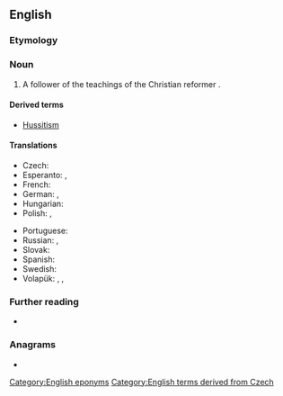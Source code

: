 {{also|hussite}}
==English==
{{wikipedia}}

===Etymology===
{{suffix|en|Hus|ite}}

===Noun===
{{en-noun}}

# A follower of the teachings of the Christian reformer {{w|Jan Hus}}.

====Derived terms====
* [[Hussitism]]

====Translations====
{{trans-top|follower}}
* Czech: {{t+|cs|husita|m}}
* Esperanto: {{t|eo|husano}}, {{t|eo|husanino}}
* French: {{t+|fr|hussite|m|f}}
* German: {{t+|de|Hussit|m}}, {{t|de|Hussitin|f}}
* Hungarian: {{t|hu|huszita}}
* Polish: {{t+|pl|husyta|m}}, {{t+|pl|husytka|f}}
{{trans-mid}}
* Portuguese: {{t|pt|hussita|m|f}}
* Russian: {{t+|ru|гуси́т|m}}, {{t+|ru|гуси́тка|f}}
* Slovak: {{t|sk|husita|m}}
* Spanish: {{t+|es|husita|m|f}}
* Swedish: {{t+|sv|hussit}}
* Volapük: {{qualifier|♂♀}} {{t|vo|husitan}}, {{qualifier|♂}} {{t|vo|hihusitan}}, {{qualifier|♀}} {{t|vo|jihusitan}}
{{trans-bottom}}

===Further reading===
* {{R:OneLook}}

===Anagrams===
* {{anagrams|en|a=ehisstu|issueth|stushie|tushies}}

[[Category:English eponyms]]
[[Category:English terms derived from Czech]]